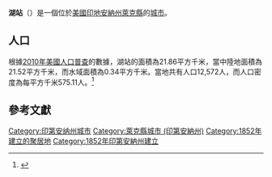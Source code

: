 {{noteTA
|G1=USState
|G2=地名
|G3=Unit
}}
{{Infobox settlement
|official_name = 湖站
|native_name = Lake Station
|settlement_type = [[城市|城市]]
|image_skyline = LakeStationIN.jpg
|imagesize = 250px
|image_map = Lake County Indiana Incorporated and Unincorporated areas Lake Station Highlighted 1841535.svg
|mapsize = 250px
|subdivision_type = [[世界政區索引|國家]]
|subdivision_type1 = [[美国州份|州份]]
|subdivision_type2 = [[印地安納州行政区划|縣]]
|subdivision_name = [[美国|美国]]
|subdivision_name1 = [[印地安納州|印地安納州]]
|subdivision_name2 = [[萊克縣_(印地安納州)|萊克縣]]
|elevation_ft = 620
|elevation_m = 189
|timezone = [[北美中部时区|CST]]
|area_total_km2 = 21.86
|area_land_km2 = 21.52
|area_water_km2 = 0.34
|area_total_sq_mi = 
|area_land_sq_mi = 
|area_water_sq_mi = 
|population_as_of = [[2010年美國人口普查|2010]]
|population_footnotes = 
|population_total = 12572
|population_density_km2 = auto
|population_density_sq_mi = auto
|utc_offset = -6
|coordinates = {{coord|41|34|11|N|87|15|35|W|type:city_region:US|display=inline,title}}
| coor_pinpoint = 
| coordinates_footnotes = 
|timezone_DST = CDT
|utc_offset_DST = -5
|postal_code_type = [[美國郵區編號|郵區編號]]
|postal_code = 46405
|area_code = {{link-en|电话区号219|Area code 219|219}}
|blank_name = [[地名信息系统|GNIS ID]]
|blank_info = 433905<ref name="GNIS">{{cite gnis|433905|Lake Station}}</ref>
}}
'''湖站'''（{{lang-en|Lake Station}}）是一個位於[[美國|美國]][[印地安納州|印地安納州]][[萊克縣_(印地安納州)|萊克縣]]的[[城市|城市]]。

== 人口 ==
根據[[2010年美國人口普查|2010年美國人口普查]]的數據，湖站的面積為21.86平方千米，當中陸地面積為21.52平方千米，而水域面積為0.34平方千米。當地共有人口12,572人，而人口密度為每平方千米575.11人。<ref name="GR8">{{cite web|url=http://factfinder2.census.gov|publisher=[[美国人口调查局|美国人口调查局]]|accessdate=2011-05-14|title=American FactFinder|archive-date=2013-09-11|archive-url=https://web.archive.org/web/20130911234518/http://factfinder2.census.gov/|dead-url=no}}</ref>

== 參考文獻 ==
{{reflist}}

{{萊克縣 (印地安納州)}}
{{Authority control}}

{{DEFAULTSORT:Lake Station, Indiana}}
[[Category:印第安纳州城市|Category:印第安纳州城市]]
[[Category:萊克縣城市_(印第安納州)|Category:萊克縣城市 (印第安納州)]]
[[Category:1852年建立的聚居地|Category:1852年建立的聚居地]]
[[Category:1852年印第安納州建立|Category:1852年印第安納州建立]]

{{Indiana-geo-stub}}